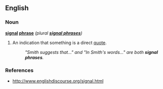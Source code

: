 ==English==

===Noun===
'''[[signal]] [[phrase]]''' ''(plural '''[[signal phrases]]''')''

# An indication that something is a direct [[quote]].
#:''"Smith suggests that..." and "In Smith's words..." are both '''signal phrases'''.''

===References===
*http://www.englishdiscourse.org/signal.html